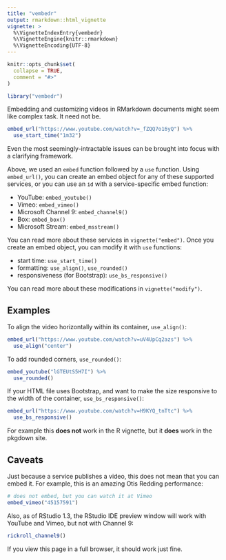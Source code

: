 ```yaml
---
title: "vembedr"
output: rmarkdown::html_vignette
vignette: >
  %\VignetteIndexEntry{vembedr}
  %\VignetteEngine{knitr::rmarkdown}
  %\VignetteEncoding{UTF-8}
---
```


```r
knitr::opts_chunk$set(
  collapse = TRUE,
  comment = "#>"
)
```

```r
library("vembedr")
```

Embedding and customizing videos in RMarkdown documents might seem like complex task. 
It need not be.

```r
embed_url("https://www.youtube.com/watch?v=_fZQQ7o16yQ") %>%
  use_start_time("1m32")
```

Even the most seemingly-intractable issues can be brought into focus with a clarifying framework.

Above, we used an `embed` function followed by a `use` function.
Using `embed_url()`, you can create an embed object for any of these supported services, or you can use an `id` with a service-specific embed function:

- YouTube: `embed_youtube()`
- Vimeo: `embed_vimeo()`
- Microsoft Channel 9: `embed_channel9()`
- Box: `embed_box()`
- Microsoft Stream: `embed_msstream()`

You can read more about these services in `vignette("embed")`. 
Once you create an embed object, you can modify it with `use` functions:

- start time: `use_start_time()`
- formatting: `use_align()`, `use_rounded()`
- responsiveness (for Bootstrap): `use_bs_responsive()`

You can read more about these modifications in `vignette("modify")`.

## Examples

To align the video horizontally within its container, `use_align()`:

```r
embed_url("https://www.youtube.com/watch?v=uV4UpCq2azs") %>%
  use_align("center")
```

To add rounded corners, `use_rounded()`: 

```r
embed_youtube("lGTEUtS5H7I") %>%
  use_rounded()
```

If your HTML file uses Bootstrap, and want to make the size responsive to the width of the container, `use_bs_responsive()`:

```r
embed_url("https://www.youtube.com/watch?v=H9KYQ_tnTtc") %>%
  use_bs_responsive()
```

For example this **does not** work in the R vignette, but it **does** work in the pkgdown site.

## Caveats

Just because a service publishes a video, this does not mean that you can embed it. 
For example, this is an amazing Otis Redding performance:

```r
# does not embed, but you can watch it at Vimeo
embed_vimeo("45157591")
```

Also, as of RStudio 1.3, the RStudio IDE preview window will work with YouTube and Vimeo, but not with Channel 9:

```r
rickroll_channel9()
```

If you view this page in a full browser, it should work just fine.


